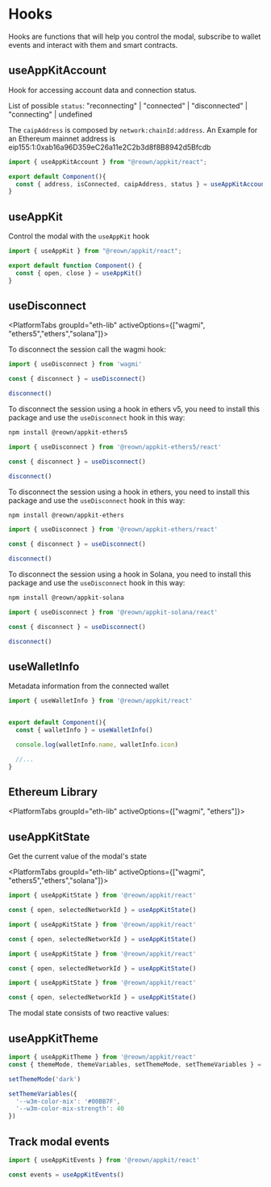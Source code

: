 

# Hooks

Hooks are functions that will help you control the modal, subscribe to wallet events and interact with them and smart contracts.

## useAppKitAccount

Hook for accessing account data and connection status.

List of possible `status`: "reconnecting" | "connected" | "disconnected" | "connecting" | undefined

The `caipAddress` is composed by `network:chainId:address`. An Example for an Ethereum mainnet address is eip155:1:0xab16a96D359eC26a11e2C2b3d8f8B8942d5Bfcdb

```ts
import { useAppKitAccount } from "@reown/appkit/react";

export default Component(){
  const { address, isConnected, caipAddress, status } = useAppKitAccount()
}
```

## useAppKit

Control the modal with the `useAppKit` hook

```ts
import { useAppKit } from "@reown/appkit/react";

export default function Component() {
  const { open, close } = useAppKit()
}
```

<OpenModal />


## useDisconnect

<PlatformTabs groupId="eth-lib" activeOptions={["wagmi", "ethers5","ethers","solana"]}>

<PlatformTabItem value="wagmi">

To disconnect the session call the wagmi hook:

```ts
import { useDisconnect } from 'wagmi'

const { disconnect } = useDisconnect()

disconnect()
```
</PlatformTabItem>
<PlatformTabItem value="ethers5">

To disconnect the session using a hook in ethers v5, you need to install this package and use the `useDisconnect` hook in this way:

```bash npm2yarn
npm install @reown/appkit-ethers5
```

```ts
import { useDisconnect } from '@reown/appkit-ethers5/react'

const { disconnect } = useDisconnect()

disconnect()
```
</PlatformTabItem>
<PlatformTabItem value="ethers">

To disconnect the session using a hook in ethers, you need to install this package and use the `useDisconnect` hook in this way:

```bash npm2yarn
npm install @reown/appkit-ethers
```

```ts
import { useDisconnect } from '@reown/appkit-ethers/react'

const { disconnect } = useDisconnect()

disconnect()
```
</PlatformTabItem>
<PlatformTabItem value="solana">

To disconnect the session using a hook in Solana, you need to install this package and use the `useDisconnect` hook in this way:

```bash npm2yarn
npm install @reown/appkit-solana
```

```ts
import { useDisconnect } from '@reown/appkit-solana/react'

const { disconnect } = useDisconnect()

disconnect()
```
</PlatformTabItem>
</PlatformTabs>

## useWalletInfo

Metadata information from the connected wallet

```ts
import { useWalletInfo } from '@reown/appkit/react'


export default Component(){
  const { walletInfo } = useWalletInfo()

  console.log(walletInfo.name, walletInfo.icon)

  //...
}
```

## Ethereum Library

<PlatformTabs groupId="eth-lib" activeOptions={["wagmi", "ethers"]}>
<PlatformTabItem value="wagmi">

<WagmiHooks />

</PlatformTabItem>
<PlatformTabItem value="ethers">

<EthersHooks />

</PlatformTabItem>
</PlatformTabs>

## useAppKitState

Get the current value of the modal's state

<PlatformTabs groupId="eth-lib" activeOptions={["wagmi", "ethers5","ethers","solana"]}>
<PlatformTabItem value="wagmi">

```ts
import { useAppKitState } from '@reown/appkit/react'

const { open, selectedNetworkId } = useAppKitState()
```

</PlatformTabItem>
<PlatformTabItem value="ethers5">

```ts
import { useAppKitState } from '@reown/appkit/react'

const { open, selectedNetworkId } = useAppKitState()
```

</PlatformTabItem>
<PlatformTabItem value="ethers">

```ts
import { useAppKitState } from '@reown/appkit/react'

const { open, selectedNetworkId } = useAppKitState()
```

</PlatformTabItem>
<PlatformTabItem value="solana">

```ts
import { useAppKitState } from '@reown/appkit/react'

const { open, selectedNetworkId } = useAppKitState()
```

</PlatformTabItem>
</PlatformTabs>

The modal state consists of two reactive values:

<Table
  headers={['State', 'Description', 'Type']}
  data={[
    {
      variable: { code: 'open' },
      description: 'Open state will be true when the modal is open and false when closed.',
      type: { code: 'boolean' }
    },
    {
      variable: { code: 'selectedNetworkId' },
      description: 'The current chain id selected by the user',
      type: { code: 'number' }
    }
  ]}
/>

## useAppKitTheme

```ts
import { useAppKitTheme } from '@reown/appkit/react'
const { themeMode, themeVariables, setThemeMode, setThemeVariables } = useAppKitTheme()

setThemeMode('dark')

setThemeVariables({
  '--w3m-color-mix': '#00BB7F',
  '--w3m-color-mix-strength': 40
})
```

## Track modal events

```ts
import { useAppKitEvents } from '@reown/appkit/react'

const events = useAppKitEvents()
```
